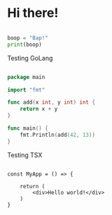 # Hi there!



```python:app.py showLineNumbers

boop = "Bap!"
print(boop)

```

Testing GoLang

```go:main.go showLineNumbers

package main

import "fmt"

func add(x int, y int) int {
	return x + y
}

func main() {
	fmt.Println(add(42, 13))
}

```

Testing TSX


```tsx:app.tsx showLineNumbers

const MyApp = () => {

    return (
        <div>Hello world!</div>
    )
}

```
